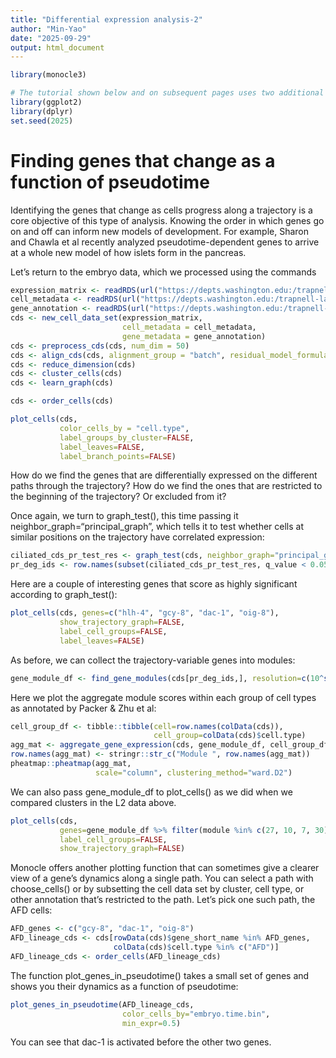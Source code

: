 ```yaml
---
title: "Differential expression analysis-2"
author: "Min-Yao"
date: "2025-09-29"
output: html_document
---
```


```r
library(monocle3)

# The tutorial shown below and on subsequent pages uses two additional packages:
library(ggplot2)
library(dplyr)
set.seed(2025)
```

# Finding genes that change as a function of pseudotime

Identifying the genes that change as cells progress along a trajectory is a core objective of this type of analysis. Knowing the order in which genes go on and off can inform new models of development. For example, Sharon and Chawla et al recently analyzed pseudotime-dependent genes to arrive at a whole new model of how islets form in the pancreas.

Let's return to the embryo data, which we processed using the commands

```r
expression_matrix <- readRDS(url("https://depts.washington.edu:/trapnell-lab/software/monocle3/celegans/data/packer_embryo_expression.rds"))
cell_metadata <- readRDS(url("https://depts.washington.edu:/trapnell-lab/software/monocle3/celegans/data/packer_embryo_colData.rds"))
gene_annotation <- readRDS(url("https://depts.washington.edu:/trapnell-lab/software/monocle3/celegans/data/packer_embryo_rowData.rds"))
cds <- new_cell_data_set(expression_matrix,
                         cell_metadata = cell_metadata,
                         gene_metadata = gene_annotation)
cds <- preprocess_cds(cds, num_dim = 50)
cds <- align_cds(cds, alignment_group = "batch", residual_model_formula_str = "~ bg.300.loading + bg.400.loading + bg.500.1.loading + bg.500.2.loading + bg.r17.loading + bg.b01.loading + bg.b02.loading")
cds <- reduce_dimension(cds)
cds <- cluster_cells(cds)
cds <- learn_graph(cds)

```

```r
cds <- order_cells(cds)

```

```r
plot_cells(cds,
           color_cells_by = "cell.type",
           label_groups_by_cluster=FALSE,
           label_leaves=FALSE,
           label_branch_points=FALSE)
```



How do we find the genes that are differentially expressed on the different paths through the trajectory? How do we find the ones that are restricted to the beginning of the trajectory? Or excluded from it?

Once again, we turn to graph_test(), this time passing it neighbor_graph="principal_graph", which tells it to test whether cells at similar positions on the trajectory have correlated expression:

```r
ciliated_cds_pr_test_res <- graph_test(cds, neighbor_graph="principal_graph", cores=1)
pr_deg_ids <- row.names(subset(ciliated_cds_pr_test_res, q_value < 0.05))
```

Here are a couple of interesting genes that score as highly significant according to graph_test():

```r
plot_cells(cds, genes=c("hlh-4", "gcy-8", "dac-1", "oig-8"),
           show_trajectory_graph=FALSE,
           label_cell_groups=FALSE,
           label_leaves=FALSE)
```

As before, we can collect the trajectory-variable genes into modules:

```r
gene_module_df <- find_gene_modules(cds[pr_deg_ids,], resolution=c(10^seq(-6,-1)))
```

Here we plot the aggregate module scores within each group of cell types as annotated by Packer & Zhu et al:

```r
cell_group_df <- tibble::tibble(cell=row.names(colData(cds)), 
                                cell_group=colData(cds)$cell.type)
agg_mat <- aggregate_gene_expression(cds, gene_module_df, cell_group_df)
row.names(agg_mat) <- stringr::str_c("Module ", row.names(agg_mat))
pheatmap::pheatmap(agg_mat,
                   scale="column", clustering_method="ward.D2")
```

We can also pass gene_module_df to plot_cells() as we did when we compared clusters in the L2 data above.

```r
plot_cells(cds,
           genes=gene_module_df %>% filter(module %in% c(27, 10, 7, 30)),
           label_cell_groups=FALSE,
           show_trajectory_graph=FALSE)
```

Monocle offers another plotting function that can sometimes give a clearer view of a gene's dynamics along a single path. You can select a path with choose_cells() or by subsetting the cell data set by cluster, cell type, or other annotation that's restricted to the path. Let's pick one such path, the AFD cells:

```r
AFD_genes <- c("gcy-8", "dac-1", "oig-8")
AFD_lineage_cds <- cds[rowData(cds)$gene_short_name %in% AFD_genes,
                       colData(cds)$cell.type %in% c("AFD")]
AFD_lineage_cds <- order_cells(AFD_lineage_cds)
```

The function plot_genes_in_pseudotime() takes a small set of genes and shows you their dynamics as a function of pseudotime:

```r
plot_genes_in_pseudotime(AFD_lineage_cds,
                         color_cells_by="embryo.time.bin",
                         min_expr=0.5)
```

You can see that dac-1 is activated before the other two genes.